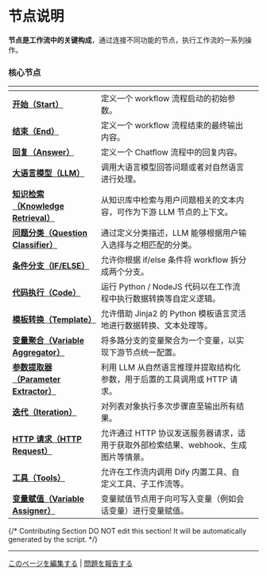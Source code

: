 # 节点说明

**节点是工作流中的关键构成**，通过连接不同功能的节点，执行工作流的一系列操作。

### 核心节点

<table data-view="cards"><thead><tr><th></th><th></th><th></th></tr></thead><tbody><tr><td><a href="start.md"><strong>开始（Start）</strong></a></td><td>定义一个 workflow 流程启动的初始参数。</td><td></td></tr><tr><td><a href="end.md"><strong>结束（End）</strong></a></td><td>定义一个 workflow 流程结束的最终输出内容。</td><td></td></tr><tr><td><a href="answer.md"><strong>回复（Answer）</strong></a></td><td>定义一个 Chatflow 流程中的回复内容。</td><td></td></tr><tr><td><a href="llm.md"><strong>大语言模型（LLM）</strong></a></td><td>调用大语言模型回答问题或者对自然语言进行处理。</td><td></td></tr><tr><td><a href="knowledge-retrieval.md"><strong>知识检索（Knowledge Retrieval）</strong></a></td><td>从知识库中检索与用户问题相关的文本内容，可作为下游 LLM 节点的上下文。</td><td></td></tr><tr><td><a href="question-classifier.md"><strong>问题分类（Question Classifier）</strong></a></td><td>通过定义分类描述，LLM 能够根据用户输入选择与之相匹配的分类。</td><td></td></tr><tr><td><a href="ifelse.md"><strong>条件分支（IF/ELSE）</strong></a></td><td>允许你根据 if/else 条件将 workflow 拆分成两个分支。</td><td></td></tr><tr><td><a href="code.md"><strong>代码执行（Code）</strong></a></td><td>运行 Python / NodeJS 代码以在工作流程中执行数据转换等自定义逻辑。</td><td></td></tr><tr><td><a href="template.md"><strong>模板转换（Template）</strong></a></td><td>允许借助 Jinja2 的 Python 模板语言灵活地进行数据转换、文本处理等。</td><td></td></tr><tr><td><a href="variable-assigner.md"><strong>变量聚合（Variable Aggregator）</strong></a></td><td>将多路分支的变量聚合为一个变量，以实现下游节点统一配置。</td><td></td></tr><tr><td><a href="parameter-extractor.md"><strong>参数提取器（Parameter Extractor）</strong></a></td><td>利用 LLM 从自然语言推理并提取结构化参数，用于后置的工具调用或 HTTP 请求。</td><td></td></tr><tr><td><a href="iteration.md"><strong>迭代（Iteration）</strong></a></td><td>对列表对象执行多次步骤直至输出所有结果。</td><td></td></tr><tr><td><a href="http-request.md"><strong>HTTP 请求（HTTP Request）</strong></a></td><td>允许通过 HTTP 协议发送服务器请求，适用于获取外部检索结果、webhook、生成图片等情景。</td><td></td></tr><tr><td><a href="tools.md"><strong>工具（Tools）</strong></a></td><td>允许在工作流内调用 Dify 内置工具、自定义工具、子工作流等。</td><td></td></tr><tr><td><a href="variable-assignment.md"><strong>变量赋值（Variable Assigner）</strong></a></td><td>变量赋值节点用于向可写入变量（例如会话变量）进行变量赋值。</td><td></td></tr></tbody></table>

{/*
Contributing Section
DO NOT edit this section!
It will be automatically generated by the script.
*/}

---

[このページを編集する](https://github.com/langgenius/dify-docs/edit/main/ja-jp/guides/workflow/node/README.mdx) | [問題を報告する](https://github.com/langgenius/dify-docs/issues/new?title=ドキュメントの問題%3A%20&body=%23%23%20問題の説明%0A%3C%21--%20発見した問題について簡単に説明してください%20--%3E%0A%0A%23%23%20ページリンク%0Ahttps%3A%2F%2Fgithub.com%2Flanggenius%2Fdify-docs%2Fblob%2Fmain%2Fja-jp/guides/workflow/node%2FREADME.mdx%0A%0A%23%23%20提案される変更%0A%3C%21--%20特定の変更案がある場合は、ここで説明してください%20--%3E%0A%0A%3C%21--%20ドキュメントの品質向上にご協力いただきありがとうございます！%20--%3E)

